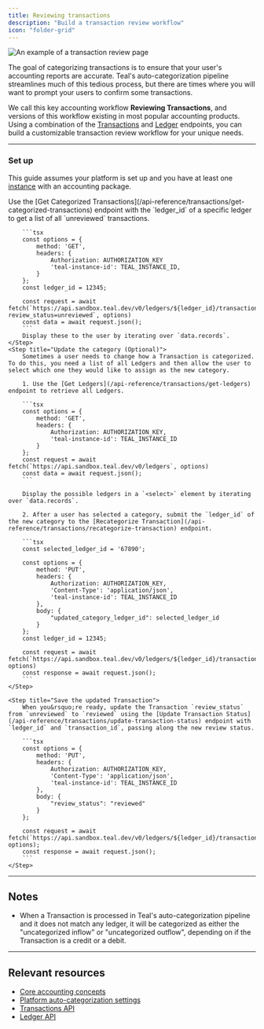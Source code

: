 ```yaml
---
title: Reviewing transactions
description: "Build a transaction review workflow"
icon: "folder-grid"
---
```


![An example of a transaction review page](/images/transactions-review-example.png)

The goal of categorizing transactions is to ensure that your user's accounting reports are accurate. Teal's auto-categorization pipeline streamlines much of this tedious process, but there are times where you will want to prompt your users to confirm some transactions.

We call this key accounting workflow **Reviewing Transactions**, and versions of this workflow existing in most popular accounting products. Using a combination of the [Transactions](/api-reference/transactions/get-categorized-transactions) and [Ledger](/api-reference/transactions/get-ledgers) endpoints, you can build a customizable transaction review workflow for your unique needs.

---

### Set up

This guide assumes your platform is set up and you have at least one [instance](/accounting_package/add_instance) with an accounting package.

<Steps>
	<Step title="Display unreviewed Transactions">
		Use the [Get Categorized Transactions](/api-reference/transactions/get-categorized-transactions) endpoint with the `ledger_id` of a specific ledger to get a list of all `unreviewed` transactions.

		```tsx
		const options = {
			method: 'GET',
			headers: {
				Authorization: AUTHORIZATION_KEY
				'teal-instance-id': TEAL_INSTANCE_ID,
			}
		};
		const ledger_id = 12345;

		const request = await fetch(`https://api.sandbox.teal.dev/v0/ledgers/${ledger_id}/transactions/categories?review_status=unreviewed`, options)
		const data = await request.json();
		```
		Display these to the user by iterating over `data.records`.
	</Step>
	<Step title="Update the category (Optional)">	
		Sometimes a user needs to change how a Transaction is categorized. To do this, you need a list of all Ledgers and then allow the user to select which one they would like to assign as the new category.

		1. Use the [Get Ledgers](/api-reference/transactions/get-ledgers) endpoint to retrieve all Ledgers.

    	```tsx
    	const options = {
    		method: 'GET',
    		headers: {
    			Authorization: AUTHORIZATION_KEY,
    			'teal-instance-id': TEAL_INSTANCE_ID
    		}
    	};
    	const request = await fetch(`https://api.sandbox.teal.dev/v0/ledgers`, options)
    	const data = await request.json();
    	```
		
		Display the possible ledgers in a `<select>` element by iterating over `data.records`.

		2. After a user has selected a category, submit the `ledger_id` of the new category to the [Recategorize Transaction](/api-reference/transactions/recategorize-transaction) endpoint.

		```tsx
		const selected_ledger_id = '67890';

		const options = {
			method: 'PUT',
			headers: {
				Authorization: AUTHORIZATION_KEY,
				'Content-Type': 'application/json',
				'teal-instance-id': TEAL_INSTANCE_ID
			},
			body: {
				"updated_category_ledger_id": selected_ledger_id
			}
		};
		const ledger_id = 12345;

		const request = await fetch(`https://api.sandbox.teal.dev/v0/ledgers/${ledger_id}/transactions/${transaction_id}/categories`, options)
		const response = await request.json();
		```
    </Step>

	<Step title="Save the updated Transaction">
		When you&rsquo;re ready, update the Transaction `review_status` from `unreviewed` to `reviewed` using the [Update Transaction Status](/api-reference/transactions/update-transaction-status) endpoint with `ledger_id` and `transaction_id`, passing along the new review status.

		```tsx
		const options = {
			method: 'PUT',
			headers: {
				Authorization: AUTHORIZATION_KEY,
				'Content-Type': 'application/json',
				'teal-instance-id': TEAL_INSTANCE_ID
			},
			body: {
				"review_status": "reviewed"
			}
		};

		const request = await fetch(`https://api.sandbox.teal.dev/v0/ledgers/${ledger_id}/transactions/${transaction_id}`, options);
		const response = await request.json();
		```
	</Step>
</Steps>

---

## Notes
- When a Transaction is processed in Teal's auto-categorization pipeline and it does not match any ledger, it will be categorized as either the "uncategorized inflow" or "uncategorized outflow", depending on if the Transaction is a credit or a debit. 

---

## Relevant resources

- [Core accounting concepts](/accounting_package/platform_gl/core_accounting_concepts)
- [Platform auto-categorization settings](https://developer.teal.dev/auto_categorization)
- [Transactions API](/api-reference/transactions/get-categorized-transactions)
- [Ledger API](/api-reference/transactions/get-ledgers)

